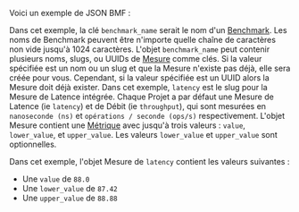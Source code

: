 
Voici un exemple de JSON BMF :

<BmfExample />

Dans cet exemple, la clé `benchmark_name` serait le nom d'un [Benchmark][benchmark].
Les noms de Benchmark peuvent être n'importe quelle chaîne de caractères non vide jusqu'à 1024 caractères.
L'objet `benchmark_name` peut contenir plusieurs noms, slugs, ou UUIDs de [Mesure][measure] comme clés.
Si la valeur spécifiée est un nom ou un slug et que la Mesure n'existe pas déjà, elle sera créée pour vous.
Cependant, si la valeur spécifiée est un UUID alors la Mesure doit déjà exister.
Dans cet exemple, `latency` est le slug pour la Mesure de Latence intégrée.
Chaque Projet a par défaut une Mesure de Latence (ie `latency`) et de Débit (ie `throughput`),
qui sont mesurées en `nanoseconde (ns)` et `opérations / seconde (ops/s)` respectivement.
L'objet Mesure contient une [Métrique][metric] avec jusqu'à trois valeurs :
`value`, `lower_value`, et `upper_value`.
Les valeurs `lower_value` et `upper_value` sont optionnelles.

Dans cet exemple, l'objet Mesure de `latency` contient les valeurs suivantes :

- Une `value` de `88.0`
- Une `lower_value` de `87.42`
- Une `upper_value` de `88.88`

[benchmark]: /fr/docs/explanation/benchmarking/#benchmarks
[measure]: /fr/docs/explanation/benchmarking/#measures
[metric]: /fr/docs/explanation/benchmarking/#metrics